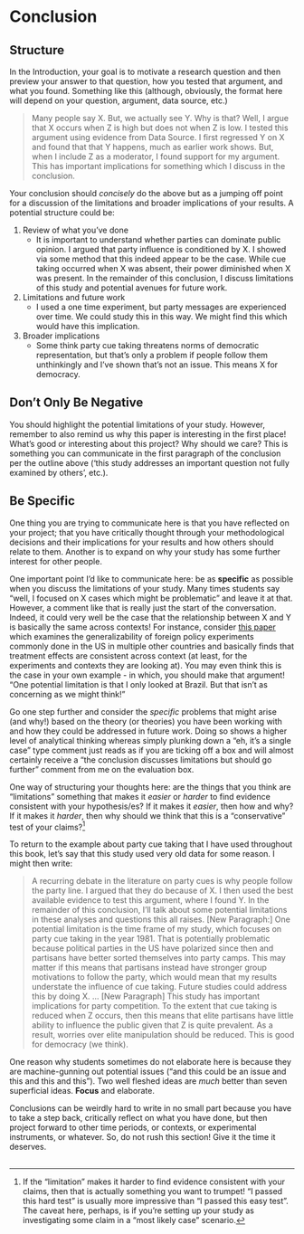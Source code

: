# Conclusion {#sec-conclusion}

## Structure

In the Introduction, your goal is to motivate a research question and then preview your answer to that question, how you tested that argument, and what you found. Something like this (although, obviously, the format here will depend on your question, argument, data source, etc.)

> Many people say X. But, we actually see Y. Why is that? Well, I argue that X occurs when Z is high but does not when Z is low. I tested this argument using evidence from Data Source. I first regressed Y on X and found that that Y happens, much as earlier work shows. But, when I include Z as a moderator, I found support for my argument. This has important implications for something which I discuss in the conclusion.

Your conclusion should *concisely* do the above but as a jumping off point for a discussion of the limitations and broader implications of your results. A potential structure could be:

1.  Review of what you've done
    -   It is important to understand whether parties can dominate public opinion. I argued that party influence is conditioned by X. I showed via some method that this indeed appear to be the case. While cue taking occurred when X was absent, their power diminished when X was present. In the remainder of this conclusion, I discuss limitations of this study and potential avenues for future work.
2.  Limitations and future work
    -   I used a one time experiment, but party messages are experienced over time. We could study this in this way. We might find this which would have this implication.
3.  Broader implications
    -   Some think party cue taking threatens norms of democratic representation, but that's only a problem if people follow them unthinkingly and I've shown that's not an issue. This means X for democracy.

## Don't Only Be Negative

You should highlight the potential limitations of your study. However, remember to also remind us why this paper is interesting in the first place! What's good or interesting about this project? Why should we care? This is something you can communicate in the first paragraph of the conclusion per the outline above ('this study addresses an important question not fully examined by others', etc.).

## Be Specific

One thing you are trying to communicate here is that you have reflected on your project; that you have critically thought through your methodological decisions and their implications for your results and how others should relate to them. Another is to expand on why your study has some further interest for other people.

One important point I'd like to communicate here: be as **specific** as possible when you discuss the limitations of your study. Many times students say "well, I focused on X cases which might be problematic" and leave it at that. However, a comment like that is really just the start of the conversation. Indeed, it could very well be the case that the relationship between X and Y is basically the same across contexts! For instance, consider [this paper](https://preprints.apsanet.org/engage/apsa/article-details/65f382289138d2316179a3c8){target="_blank"} which examines the generalizability of foreign policy experiments commonly done in the US in multiple other countries and basically finds that treatment effects are consistent across context (at least, for the experiments and contexts they are looking at). You may even think this is the case in your own example - in which, you should make that argument! "One potential limitation is that I only looked at Brazil. But that isn't as concerning as we might think!"

Go one step further and consider the *specific* problems that might arise (and why!) based on the theory (or theories) you have been working with and how they could be addressed in future work. Doing so shows a higher level of analytical thinking whereas simply plunking down a "eh, it's a single case" type comment just reads as if you are ticking off a box and will almost certainly receive a "the conclusion discusses limitations but should go further" comment from me on the evaluation box.

One way of structuring your thoughts here: are the things that you think are "limitations" something that makes it *easier* or *harder* to find evidence consistent with your hypothesis/es? If it makes it *easier*, then how and why? If it makes it *harder*, then why should we think that this is a "conservative" test of your claims?[^writing_06_conclusion-1]

[^writing_06_conclusion-1]: If the "limitation" makes it harder to find evidence consistent with your claims, then that is actually something you want to trumpet! "I passed this hard test" is usually more impressive than "I passed this easy test". The caveat here, perhaps, is if you're setting up your study as investigating some claim in a "most likely case" scenario.

To return to the example about party cue taking that I have used throughout this book, let's say that this study used very old data for some reason. I might then write:

> A recurring debate in the literature on party cues is why people follow the party line. I argued that they do because of X. I then used the best available evidence to test this argument, where I found Y. In the remainder of this conclusion, I'll talk about some potential limitations in these analyses and questions this all raises. \[New Paragraph:\] One potential limitation is the time frame of my study, which focuses on party cue taking in the year 1981. That is potentially problematic because political parties in the US have polarized since then and partisans have better sorted themselves into party camps. This may matter if this means that partisans instead have stronger group motivations to follow the party, which would mean that my results understate the influence of cue taking. Future studies could address this by doing X. ... \[New Paragraph\] This study has important implications for party competition. To the extent that cue taking is reduced when Z occurs, then this means that elite partisans have little ability to influence the public given that Z is quite prevalent. As a result, worries over elite manipulation should be reduced. This is good for democracy (we think).

One reason why students sometimes do not elaborate here is because they are machine-gunning out potential issues ("and this could be an issue and this and this and this"). Two well fleshed ideas are *much* better than seven superficial ideas. **Focus** and elaborate.

Conclusions can be weirdly hard to write in no small part because you have to take a step back, critically reflect on what you have done, but then project forward to other time periods, or contexts, or experimental instruments, or whatever. So, do not rush this section! Give it the time it deserves.

## 
